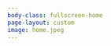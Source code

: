 ```yaml
---
body-class: fullscreen-home
page-layout: custom
image: home.jpeg
---
```


::: fullscreen-background
:::
